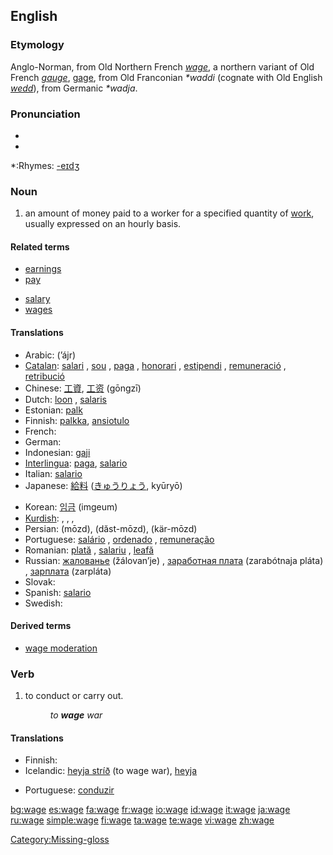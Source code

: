 {{see|Wage}}
{{wikipedia}}
==English==

===Etymology===
Anglo-Norman, from Old Northern French ''[[wage]]'', a northern variant of Old French ''[[gauge]]'', [[gage]], from Old Franconian ''*waddi'' (cognate with Old English ''[[wedd]]''), from Germanic ''*wadja''.

===Pronunciation===
*{{IPA|/weɪʤ/}}
*{{audio|en-us-wage.ogg|Audio (US)}}

*:Rhymes: [[Rhymes:English:-eɪdʒ|-eɪdʒ]]

===Noun===
{{en-noun}}

# an amount of money paid to a worker for a specified quantity of [[Wikipedia:Labour (economics)|work]], usually expressed on an hourly basis.

====Related terms====
{{trans-top|  }}
*[[earnings]]
*[[pay]]
{{trans-mid}}
*[[salary]]
*[[wages]]
{{trans-bottom}}

====Translations====
{{trans-top|  }}
*Arabic: {{ARchar|[[اجر]]}} (’ájr) {{m}}
*[[Catalan]]: [[salari]] {{m}}, [[sou]] {{m}}, [[paga]] {{f}}, [[honorari]] {{m}}, [[estipendi]] {{m}}, [[remuneració]] {{f}}, [[retribució]] {{f}}
*Chinese: [[工資]], [[工资]] (gōngzī)
*Dutch: [[loon]] {{n}}, [[salaris]] {{n}}
*Estonian: [[palk]]
*Finnish: [[palkka]], [[ansiotulo]]
* French: {{t+|fr|salaire|m}}
* German: {{t+|de|Lohn|m}}
*Indonesian: [[gaji]]
*[[Interlingua]]: [[paga]], [[salario]]
*Italian: [[salario]] {{m}}
*Japanese: [[給料]] ([[きゅうりょう]], kyūryō)
{{trans-mid}}
*Korean: [[임금]] (imgeum)
*[[Kurdish]]: {{t|ku|meaş}} {{m}}, {{t+|ku|miz}} {{m}}, {{t|ku|muçe}} {{m}}, {{t|ku|destheq}} {{f}}
*Persian: {{FAchar|[[مزد]]}} (mōzd), {{FAchar|[[دست‌مزد]]}} (dăst-mōzd), {{FAchar|[[کارمزد]]}} (kär-mōzd)
*Portuguese: [[salário]] {{m}}, [[ordenado]] {{m}}, [[remuneração]] {{f}}
*Romanian: [[plată]] {{f}}, [[salariu]] {{n}}, [[leafă]] {{f}}
*Russian: [[жалованье]] (žálovan’je) {{n}}, [[заработная плата]] (zarabótnaja pláta) {{f}}, [[зарплата]] (zarpláta) {{f}} {{italbrac|coll.}}
* Slovak: {{t-|sk|mzda|f}}
*Spanish: [[salario]] {{m}}
* Swedish: {{t+|sv|lön|c}}
{{trans-bottom}}

====Derived terms====
*[[wage moderation]]

===Verb===
{{en-verb|wag|ing}}

# to conduct or carry out.
#: ''to '''wage''' war''

====Translations====
{{trans-top|to conduct or carry out}}
* Finnish: {{t+|fi|ryhtyä}}
*Icelandic: [[heyja stríð]] (to wage war), [[heyja]]
{{trans-mid}}
*Portuguese: [[conduzir]]
{{trans-bottom}}

[[Category:Missing-gloss]]

[[bg:wage]]
[[es:wage]]
[[fa:wage]]
[[fr:wage]]
[[io:wage]]
[[id:wage]]
[[it:wage]]
[[ja:wage]]
[[ru:wage]]
[[simple:wage]]
[[fi:wage]]
[[ta:wage]]
[[te:wage]]
[[vi:wage]]
[[zh:wage]]